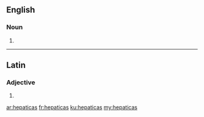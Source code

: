 ==English==

===Noun===
{{head|en|plural}}

# {{plural of|hepatica|lang=en}}

----

==Latin==

===Adjective===
{{la-adj-form|hēpaticās}}

# {{inflection of|hēpaticus||acc|f|p|lang=la}}

[[ar:hepaticas]]
[[fr:hepaticas]]
[[ku:hepaticas]]
[[my:hepaticas]]